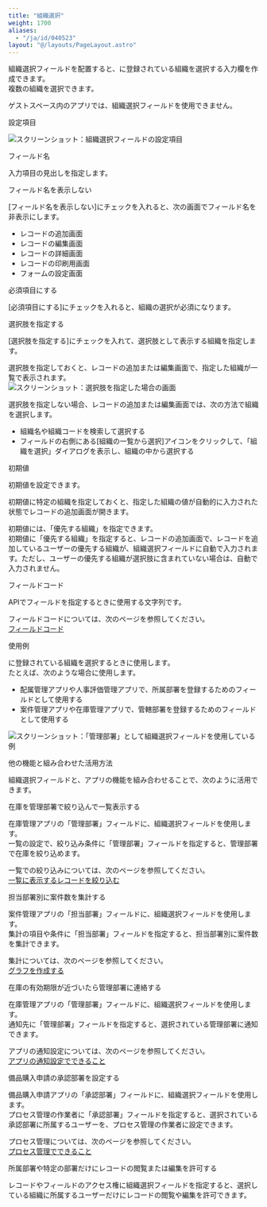 ```yaml
---
title: "組織選択"
weight: 1700
aliases:
  - "/ja/id/040523"
layout: "@/layouts/PageLayout.astro"
---
```




組織選択フィールドを配置すると、<Kintone />に登録されている組織を選択する入力欄を作成できます。  
複数の組織を選択できます。

<Note>

ゲストスペース内のアプリでは、組織選択フィールドを使用できません。

</Note>

<Heading id="form_parts_department_selection_40">設定項目</Heading>

<Img src="/k/kintone/img-ja/department_selection_05.png" alt="スクリーンショット：組織選択フィールドの設定項目" />

<Heading level={3} id="form_parts_department_selection_4010">フィールド名</Heading>

入力項目の見出しを指定します。

<Heading level={3} id="form_parts_department_selection_4020">フィールド名を表示しない</Heading>

[フィールド名を表示しない]にチェックを入れると、次の画面でフィールド名を非表示にします。

* レコードの追加画面
* レコードの編集画面
* レコードの詳細画面
* レコードの印刷用画面
* フォームの設定画面

<Heading level={3} id="form_parts_department_selection_4030">必須項目にする</Heading>

[必須項目にする]にチェックを入れると、組織の選択が必須になります。

<Heading level={3} id="form_parts_department_selection_4040">選択肢を指定する</Heading>

[選択肢を指定する]にチェックを入れて、選択肢として表示する組織を指定します。

選択肢を指定しておくと、レコードの追加または編集画面で、指定した組織が一覧で表示されます。  
<Img src="/k/kintone/img-ja/department_selection_06.png" alt="スクリーンショット：選択肢を指定した場合の画面" />

選択肢を指定しない場合、レコードの追加または編集画面では、次の方法で組織を選択します。

* 組織名や組織コードを検索して選択する
* フィールドの右側にある[組織の一覧から選択]アイコンをクリックして、「組織を選択」ダイアログを表示し、組織の中から選択する

<Heading level={3} id="form_parts_department_selection_4050">初期値</Heading>

初期値を設定できます。

初期値に特定の組織を指定しておくと、指定した組織の値が自動的に入力された状態でレコードの追加画面が開きます。

<Hint>

初期値には、「優先する組織」を指定できます。  
初期値に「優先する組織」を指定すると、レコードの追加画面で、レコードを追加しているユーザーの優先する組織が、組織選択フィールドに自動で入力されます。ただし、ユーザーの優先する組織が選択肢に含まれていない場合は、自動で入力されません。

</Hint>

<Heading level={3} id="form_parts_department_selection_4060">フィールドコード</Heading>

APIでフィールドを指定するときに使用する文字列です。

<Note>

フィールドコードについては、次のページを参照してください。  
[フィールドコード](/k/ja/id/040504.html)

</Note>

<Heading id="form_parts_department_selection_30">使用例</Heading>

<Kintone />に登録されている組織を選択するときに使用します。  
たとえば、次のような場合に使用します。

* 配属管理アプリや人事評価管理アプリで、所属部署を登録するためのフィールドとして使用する
* 案件管理アプリや在庫管理アプリで、管轄部署を登録するためのフィールドとして使用する

<Img src="/k/kintone/img-ja/department_selection_03.png" alt="スクリーンショット：「管理部署」として組織選択フィールドを使用している例" />

<Heading level={3} id="form_parts_department_selection_3010">他の機能と組み合わせた活用方法</Heading>

組織選択フィールドと、<Kintone />アプリの機能を組み合わせることで、次のように活用できます。

<Heading level={4} id="form_parts_department_selection_301010">在庫を管理部署で絞り込んで一覧表示する</Heading>

在庫管理アプリの「管理部署」フィールドに、組織選択フィールドを使用します。  
一覧の設定で、絞り込み条件に「管理部署」フィールドを指定すると、管理部署で在庫を絞り込めます。

一覧での絞り込みについては、次のページを参照してください。  
[一覧に表示するレコードを絞り込む](/k/ja/id/040458.html)

<Heading level={4} id="form_parts_department_selection_301020">担当部署別に案件数を集計する</Heading>

案件管理アプリの「担当部署」フィールドに、組織選択フィールドを使用します。  
集計の項目や条件に「担当部署」フィールドを指定すると、担当部署別に案件数を集計できます。

集計については、次のページを参照してください。  
[グラフを作成する](/k/ja/id/040468.html)

<Heading level={4} id="form_parts_department_selection_301030">在庫の有効期限が近づいたら管理部署に連絡する</Heading>

在庫管理アプリの「管理部署」フィールドに、組織選択フィールドを使用します。  
通知先に「管理部署」フィールドを指定すると、選択されている管理部署に通知できます。

アプリの通知設定については、次のページを参照してください。  
[アプリの通知設定でできること](/k/ja/id/040565.html)

<Heading level={4} id="form_parts_department_selection_301040">備品購入申請の承認部署を設定する</Heading>

備品購入申請アプリの「承認部署」フィールドに、組織選択フィールドを使用します。  
プロセス管理の作業者に「承認部署」フィールドを指定すると、選択されている承認部署に所属するユーザーを、プロセス管理の作業者に設定できます。

プロセス管理については、次のページを参照してください。  
[プロセス管理でできること](/k/ja/id/040576.html)

<Heading level={4} id="form_parts_department_selection_301050">所属部署や特定の部署だけにレコードの閲覧または編集を許可する</Heading>

レコードやフィールドのアクセス権に組織選択フィールドを指定すると、選択している組織に所属するユーザーだけにレコードの閲覧や編集を許可できます。
